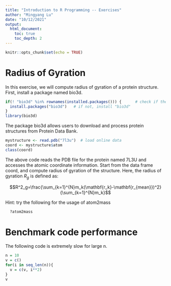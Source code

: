 ```yaml
---
title: "Introduction to R Programming -- Exercises"
author: "Mingyang Lu"
date: "10/12/2021"
output: 
  html_document:
    toc: true
    toc_depth: 2
---
```


```r
knitr::opts_chunk$set(echo = TRUE)
```

# Radius of Gyration
In this exercise, we will compute radius of gyration of a protein structure. First, install a package named bio3d.  
```r
if(! "bio3d" %in% rownames(installed.packages())) {      # check if the package exists
  install.packages("bio3d")   # if not, install "bio3d"
}
library(bio3d)
```
The package bio3d allows users to download and process protein structures from Protein Data Bank.
```r
mystructure <- read.pdb("7l3u")  # load online data
coord <- mystructure$atom
class(coord)
```
The above code reads the PDB file for the protein named 7L3U and accesses the atomic coordinate information. Start from the data frame coord, and compute radius of gyration of the structure.
Here, the radius of gyration $R_g$ is defined as:

$$R^2_g=\frac{\sum_{k=1}^{N}m_k(\mathbf{r_k}-\mathbf{r_{mean}})^2}{\sum_{k=1}^{N}m_k}$$

Hint: try the following for the usage of atom2mass
```r
  ?atom2mass
```

# Benchmark code performance
The following code is extremely slow for large n.
```r
n = 10
v = c()
for(i in seq_len(n)){
  v = c(v, i**2)
}
v
```
